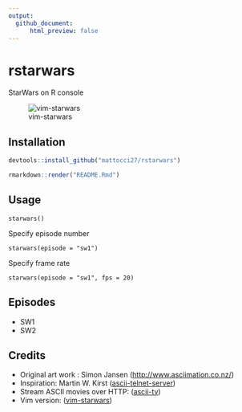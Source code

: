 ```yaml
---
output: 
  github_document:
      html_preview: false
---
```


# rstarwars

StarWars on R console

![vim-starwars](https://raw.githubusercontent.com/mattn/vim-starwars/master/screenshot.gif)


## Installation

````r
devtools::install_github("mattocci27/rstarwars")
````

````r
rmarkdown::render("README.Rmd")
````

## Usage

```
starwars()
```

Specify episode number

```
starwars(episode = "sw1")
```

Specify frame rate

```
starwars(episode = "sw1", fps = 20)
```

## Episodes

- SW1
- SW2

## Credits

- Original art work : Simon Jansen ([http://www.asciimation.co.nz/](http://www.asciimation.co.nz/))
- Inspiration: Martin W. Kirst ([ascii-telnet-server](https://github.com/nitram509/ascii-telnet-server))
- Stream ASCII movies over HTTP: ([ascii-tv](https://github.com/martinraison/ascii-tv))
- Vim version: ([vim-starwars](https://github.com/mattn/vim-starwars))
